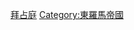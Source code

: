 {{Catnav|頁面分類|社会|政治|政治制度|政体|君主制}}
{{Catnav|頁面分類|社会|政治|朝代}}
{{Catnav|頁面分類|历史|各區域的歷史|欧洲历史}}
{{Catnav|頁面分類|历史|各區域的歷史|非洲歷史|中东历史}}
{{Catnav|頁面分類|历史|各區域的歷史|亚洲历史|中东历史}}

[[Category:罗马帝国朝代|拜占庭]]
[[Category:東羅馬帝國|Category:東羅馬帝國]]